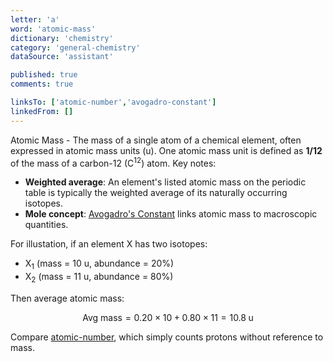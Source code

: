 ```yaml
---
letter: 'a'
word: 'atomic-mass'
dictionary: 'chemistry'
category: 'general-chemistry'
dataSource: 'assistant'

published: true
comments: true

linksTo: ['atomic-number','avogadro-constant']
linkedFrom: []
---
```


<a id="atomic_mass">Atomic Mass</a> - The mass of a single atom of a chemical element, often expressed in atomic mass units (u). One atomic mass unit is defined as **1/12** of the mass of a carbon-12 (C<sup>12</sup>) atom. Key notes:

- **Weighted average**: An element's listed atomic mass on the periodic table is typically the weighted average of its naturally occurring isotopes.
- **Mole concept**: [Avogadro's Constant](#avogadro_constant) links atomic mass to macroscopic quantities.

For illustation, if an element X has two isotopes:
- X<sub>1</sub> (mass = 10 u, abundance = 20%)  
- X<sub>2</sub> (mass = 11 u, abundance = 80%)  

Then average atomic mass:

$$
\text{Avg mass} = 0.20 \times 10 \;+\; 0.80 \times 11 = 10.8 \;\text{u}
$$

Compare [atomic-number](#atomic_number), which simply counts protons without reference to mass.